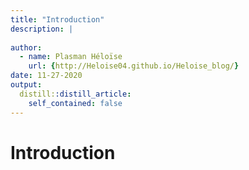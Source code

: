 ```yaml
---
title: "Introduction"
description: |
  
author:
  - name: Plasman Héloïse
    url: {http://Heloise04.github.io/Heloise_blog/}
date: 11-27-2020
output:
  distill::distill_article:
    self_contained: false
---
```


# Introduction 
